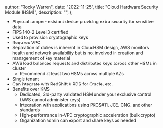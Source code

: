 
  author: "Rocky Warren",
  date: "2022-11-25",
  title: "Cloud Hardware Security Module (HSM)",
  description: "",
};


- Physical tamper-resistant device providing extra security for sensitive data
- FIPS 140-2 Level 3 certified
- Used to provision cryptographic keys
- Requires VPC
- Separation of duties is inherent in CloudHSM design, AWS monitors health and network availability but is not involved in creation and management of key material
- AWS load balances requests and distributes keys across other HSMs in cluster
  - Recommend at least two HSMs across multiple AZs
- Single tenant
- Can integrate with RedShift & RDS for Oracle, etc.
- Benefits over KMS
  - Dedicated, 3rd-party validated HSM under your exclusive control (AWS cannot administer keys)
  - Integration with applications using PKCS#11, JCE, CNG, and other standards
  - High-performance in-VPC cryptographic acceleration (bulk crypto)
  - Organization admin can export and share keys as needed
